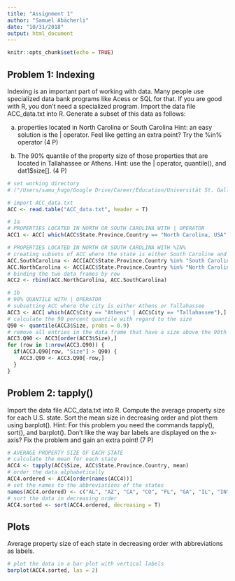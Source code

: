 ```yaml
---
title: "Assignment 1"
author: "Samuel Abächerli"
date: "10/31/2018"
output: html_document
---
```


```r
knitr::opts_chunk$set(echo = TRUE)
```

## Problem 1: Indexing

Indexing is an important part of working with data. Many people use specialized data bank
programs like Acess or SQL for that. If you are good with R, you don’t need a specialized
program. Import the data file ACC_data.txt into R. Generate a subset of this data as follows:

a) properties located in North Carolina or South Carolina
Hint: an easy solution is the | operator. Feel like getting an extra point? Try the %in%
operator (4 P)

b) The 90% quantile of the property size of those properties that are located in Tallahassee or Athens.
Hint: use the | operator, quantile(), and dat1$size[]. (4 P)

```r
# set working directory
# ("/Users/samu_hugo/Google Drive/Career/Education/Universität St. Gallen/3_Fall 2018/Empirical Real Estate Finance (4)/Working Directory")

# import ACC_data.txt
ACC <- read.table("ACC_data.txt", header = T)

# 1a
# PROPERTIES LOCATED IN NORTH OR SOUTH CAROLINA WITH | OPERATOR
ACC1 <- ACC[ which(ACC$State.Province.Country == "North Carolina, USA" | ACC$State.Province.Country == "South Carolina, USA"),]

# PROPERTIES LOCATED IN NORTH OR SOUTH CAROLINA WITH %IN%
# creating subsets of ACC where the state is either South Caroline and North Carolina
ACC.SouthCarolina <- ACC[ACC$State.Province.Country %in% "South Carolina, USA",]
ACC.NorthCarolina <- ACC[ACC$State.Province.Country %in% "North Carolina, USA",]
# binding the two data frames by row
ACC2 <- rbind(ACC.NorthCarolina, ACC.SouthCarolina)

# 1b
# 90% QUANTILE WITH | OPERATOR
# subsetting ACC where the city is either Athens or Tallahassee
ACC3 <- ACC[ which(ACC$City == "Athens" | ACC$City == "Tallahassee"),]
# calculate the 90 percent quantile with regard to the size
Q90 <- quantile(ACC3$Size, probs = 0.9)
# remove all entries in the data frame that have a size above the 90th percentile (and ordered by size)
ACC3.Q90 <- ACC3[order(ACC3$Size),]
for (row in 1:nrow(ACC3.Q90)) {
  if(ACC3.Q90[row, "Size"] > Q90) {
    ACC3.Q90 <- ACC3.Q90[-row,]
  }
}
```

## Problem 2: tapply()

Import the data file ACC_data.txt into R. Compute the average property size for each U.S.
state. Sort the mean size in decreasing order and plot them using barplot().
Hint: For this problem you need the commands tapply(), sort(), and barplot(). Don’t like the
way bar labels are displayed on the x-axis? Fix the problem and gain an extra point! (7 P)

```r
# AVERAGE PROPERTY SIZE OF EACH STATE
# calculate the mean for each state
ACC4 <- tapply(ACC$Size, ACC$State.Province.Country, mean)
# order the data alphabetically
ACC4.ordered <- ACC4[order(names(ACC4))]
# set the names to the abbreviations of the states
names(ACC4.ordered) <- c("AL", "AZ", "CA", "CO", "FL", "GA", "IL", "IN", "IA", "KY", "LA", "MI", "MN", "MS", "NE", "NV", "NJ", "NY", "NC", "OH", "OK", "PA", "SC", "TN", "TX", "UNDEF", "VA", "WV")
# sort the data in decreasing order
ACC4.sorted <- sort(ACC4.ordered, decreasing = T)
```

## Plots

Average property size of each state in decreasing order with abbreviations as labels.

```r
# plot the data in a bar plot with vertical labels
barplot(ACC4.sorted, las = 2)
```

